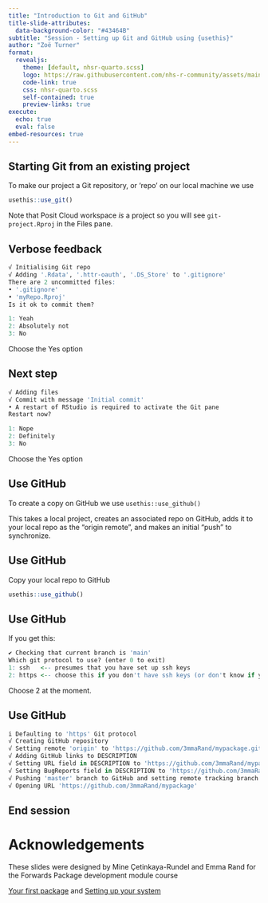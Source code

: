 ```yaml
---
title: "Introduction to Git and GitHub"
title-slide-attributes: 
  data-background-color: "#43464B"
subtitle: "Session - Setting up Git and GitHub using {usethis}"
author: "Zoë Turner"
format:
  revealjs:
    theme: [default, nhsr-quarto.scss]
    logo: https://raw.githubusercontent.com/nhs-r-community/assets/main/logo/nhsr-logo.svg
    code-link: true
    css: nhsr-quarto.scss
    self-contained: true
    preview-links: true
execute: 
  echo: true
  eval: false
embed-resources: true  
---
```


## Starting Git from an existing project

To make our project a Git repository, or 'repo' on our local machine we use 

```r
usethis::use_git()
```

Note that Posit Cloud workspace _is_ a project so you will see `git-project.Rproj` in the Files pane.

## Verbose feedback

```r
√ Initialising Git repo
√ Adding '.Rdata', '.httr-oauth', '.DS_Store' to '.gitignore'
There are 2 uncommitted files:
• '.gitignore'
• 'myRepo.Rproj'
Is it ok to commit them?

1: Yeah
2: Absolutely not
3: No
```

Choose the Yes option

## Next step

```r
√ Adding files
√ Commit with message 'Initial commit'
• A restart of RStudio is required to activate the Git pane
Restart now?

1: Nope
2: Definitely
3: No
```

Choose the Yes option

## Use GitHub

To create a copy on GitHub we use `usethis::use_github()`

This takes a local project, creates an associated repo on GitHub, adds it to your local repo as the "origin remote", and makes an initial "push" to synchronize.

## Use GitHub

Copy your local repo to GitHub

```r
usethis::use_github()
```

## Use GitHub

If you get this:

```r
✔ Checking that current branch is 'main'
Which git protocol to use? (enter 0 to exit) 
1: ssh   <-- presumes that you have set up ssh keys
2: https <-- choose this if you don't have ssh keys (or don't know if you do)
```

Choose 2 at the moment.

## Use GitHub

```r
i Defaulting to 'https' Git protocol
√ Creating GitHub repository
√ Setting remote 'origin' to 'https://github.com/3mmaRand/mypackage.git'
√ Adding GitHub links to DESCRIPTION
√ Setting URL field in DESCRIPTION to 'https://github.com/3mmaRand/mypackage'
√ Setting BugReports field in DESCRIPTION to 'https://github.com/3mmaRand/mypackage/issues'
√ Pushing 'master' branch to GitHub and setting remote tracking branch
√ Opening URL 'https://github.com/3mmaRand/mypackage'
```

## End session

# Acknowledgements

These slides were designed by Mine Çetinkaya-Rundel and Emma Rand for the Forwards Package development module course

[Your first package](https://forwards.github.io/workshops/package-dev-modules/slides/03-your-first-package/your-first-package.html#1) and
[Setting up your system](https://forwards.github.io/workshops/package-dev-modules/slides/02-setting-up-system/setting-up-system.html#1)